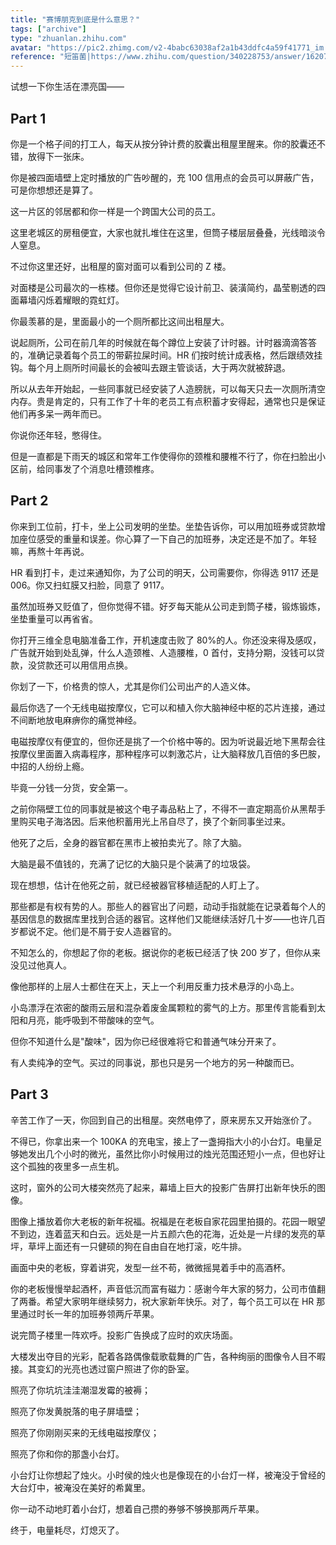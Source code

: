 ```yaml
---
title: "赛博朋克到底是什么意思？"
tags: ["archive"]
type: "zhuanlan.zhihu.com"
avatar: "https://pic2.zhimg.com/v2-4babc63038af2a1b43ddfc4a59f41771_im.jpg"
reference: "短笛菌|https://www.zhihu.com/question/340228753/answer/1620778437"
---
```


试想一下你生活在漂亮国——

## Part 1

你是一个格子间的打工人，每天从按分钟计费的胶囊出租屋里醒来。你的胶囊还不错，放得下一张床。

你是被四面墙壁上定时播放的广告吵醒的，充 100 信用点的会员可以屏蔽广告，可是你想想还是算了。

这一片区的邻居都和你一样是一个跨国大公司的员工。

这里老城区的房租便宜，大家也就扎堆住在这里，但筒子楼层层叠叠，光线暗淡令人窒息。

不过你这里还好，出租屋的窗对面可以看到公司的 Z 楼。

对面楼是公司最次的一栋楼。但你还是觉得它设计前卫、装潢简约，晶莹剔透的四面幕墙闪烁着耀眼的霓虹灯。

你最羡慕的是，里面最小的一个厕所都比这间出租屋大。

说起厕所，公司在前几年的时候就在每个蹲位上安装了计时器。计时器滴滴答答的，准确记录着每个员工的带薪拉屎时间。HR 们按时统计成表格，然后跟绩效挂钩。每个月上厕所时间最长的会被叫去跟主管谈话，大于两次就被辞退。

所以从去年开始起，一些同事就已经安装了人造膀胱，可以每天只去一次厕所清空内存。贵是肯定的，只有工作了十年的老员工有点积蓄才安得起，通常也只是保证他们再多呆一两年而已。

你说你还年轻，憋得住。

但是一直都是下雨天的城区和常年工作使得你的颈椎和腰椎不行了，你在扫脸出小区前，给同事发了个消息吐槽颈椎疼。

## Part 2

你来到工位前，打卡，坐上公司发明的坐垫。坐垫告诉你，可以用加班券或贷款增加座位感受的重量和误差。你心算了一下自己的加班券，决定还是不加了。年轻嘛，再熬十年再说。

HR 看到打卡，走过来通知你，为了公司的明天，公司需要你，你得选 9117 还是 006。你又扫虹膜又扫脸，同意了 9117。

虽然加班券又贬值了，但你觉得不错。好歹每天能从公司走到筒子楼，锻炼锻炼，坐垫重量可以再省省。

你打开三维全息电脑准备工作，开机速度击败了 80%的人。你还没来得及感叹，广告就开始到处乱弹，什么人造颈椎、人造腰椎，0 首付，支持分期，没钱可以贷款，没贷款还可以用信用点换。

你划了一下，价格贵的惊人，尤其是你们公司出产的人造义体。

最后你选了一个无线电磁按摩仪，它可以和植入你大脑神经中枢的芯片连接，通过不间断地放电麻痹你的痛觉神经。

电磁按摩仪有便宜的，但你还是挑了一个价格中等的。因为听说最近地下黑帮会往按摩仪里面置入病毒程序，那种程序可以刺激芯片，让大脑释放几百倍的多巴胺，中招的人纷纷上瘾。

毕竟一分钱一分货，安全第一。

之前你隔壁工位的同事就是被这个电子毒品粘上了，不得不一直定期高价从黑帮手里购买电子海洛因。后来他积蓄用光上吊自尽了，换了个新同事坐过来。

他死了之后，全身的器官都在黑市上被拍卖光了。除了大脑。

大脑是最不值钱的，充满了记忆的大脑只是个装满了的垃圾袋。

现在想想，估计在他死之前，就已经被器官移植适配的人盯上了。

那些都是有权有势的人。那些人的器官出了问题，动动手指就能在记录着每个人的基因信息的数据库里找到合适的器官。这样他们又能继续活好几十岁——也许几百岁都说不定。他们是不屑于安人造器官的。

不知怎么的，你想起了你的老板。据说你的老板已经活了快 200 岁了，但你从来没见过他真人。

像他那样的上层人士都住在天上，天上一个利用反重力技术悬浮的小岛上。

小岛漂浮在浓密的酸雨云层和混杂着废金属颗粒的雾气的上方。那里传言能看到太阳和月亮，能呼吸到不带酸味的空气。

但你不知道什么是"酸味"，因为你已经很难将它和普通气味分开来了。

有人卖纯净的空气。买过的同事说，那也只是另一个地方的另一种酸而已。

## Part 3

辛苦工作了一天，你回到自己的出租屋。突然电停了，原来房东又开始涨价了。

不得已，你拿出来一个 100KA 的充电宝，接上了一盏拇指大小的小台灯。电量足够她发出几个小时的微光，虽然比你小时候用过的烛光范围还短小一点，但也好让这个孤独的夜里多一点生机。

这时，窗外的公司大楼突然亮了起来，幕墙上巨大的投影广告屏打出新年快乐的图像。

图像上播放着你大老板的新年祝福。祝福是在老板自家花园里拍摄的。花园一眼望不到边，连着蓝天和白云。远处是一片五颜六色的花海，近处是一片绿的发亮的草坪，草坪上面还有一只健硕的狗在自由自在地打滚，吃牛排。

画面中央的老板，穿着讲究，发型一丝不苟，微微摇晃着手中的高酒杯。

你的老板慢慢举起酒杯，声音低沉而富有磁力：感谢今年大家的努力，公司市值翻了两番。希望大家明年继续努力，祝大家新年快乐。对了，每个员工可以在 HR 那里通过时长一年的加班券领两斤苹果。

说完筒子楼里一阵欢呼。投影广告换成了应时的欢庆场面。

大楼发出夺目的光彩，配着各路偶像载歌载舞的广告，各种绚丽的图像令人目不暇接。其变幻的光亮也透过窗户照进了你的卧室。

照亮了你坑坑洼洼潮湿发霉的被褥；

照亮了你发黄脱落的电子屏墙壁；

照亮了你刚刚买来的无线电磁按摩仪；

照亮了你和你的那盏小台灯。

小台灯让你想起了烛火。小时侯的烛火也是像现在的小台灯一样，被淹没于曾经的大台灯中，被淹没在美好的希冀里。

你一动不动地盯着小台灯，想着自己攒的券够不够换那两斤苹果。

终于，电量耗尽，灯熄灭了。
